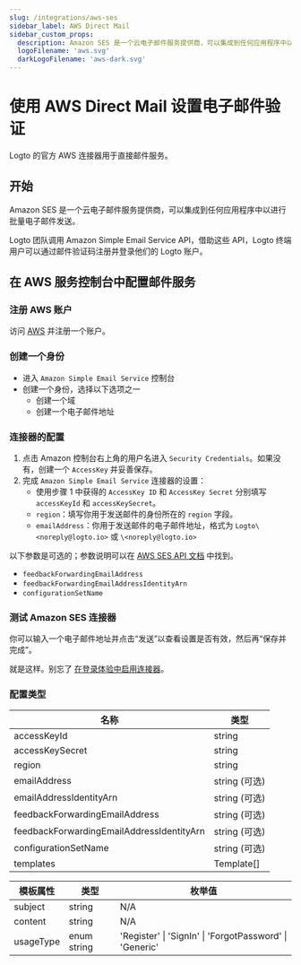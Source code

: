 ```yaml
---
slug: /integrations/aws-ses
sidebar_label: AWS Direct Mail
sidebar_custom_props:
  description: Amazon SES 是一个云电子邮件服务提供商，可以集成到任何应用程序中以进行批量电子邮件发送。
  logoFilename: 'aws.svg'
  darkLogoFilename: 'aws-dark.svg'
---
```



# 使用 AWS Direct Mail 设置电子邮件验证

Logto 的官方 AWS 连接器用于直接邮件服务。

<GuideTip />

## 开始

Amazon SES 是一个云电子邮件服务提供商，可以集成到任何应用程序中以进行批量电子邮件发送。

Logto 团队调用 Amazon Simple Email Service API，借助这些 API，Logto 终端用户可以通过邮件验证码注册并登录他们的 Logto 账户。

## 在 AWS 服务控制台中配置邮件服务

### 注册 AWS 账户

访问 [AWS](https://aws.amazon.com/) 并注册一个账户。

### 创建一个身份

- 进入 `Amazon Simple Email Service` 控制台
- 创建一个身份，选择以下选项之一
  - 创建一个域
  - 创建一个电子邮件地址

### 连接器的配置

1. 点击 Amazon 控制台右上角的用户名进入 `Security Credentials`。如果没有，创建一个 `AccessKey` 并妥善保存。
2. 完成 `Amazon Simple Email Service` 连接器的设置：
   - 使用步骤 1 中获得的 `AccessKey ID` 和 `AccessKey Secret` 分别填写 `accessKeyId` 和 `accessKeySecret`。
   - `region`：填写你用于发送邮件的身份所在的 `region` 字段。
   - `emailAddress`：你用于发送邮件的电子邮件地址，格式为 `Logto\<noreply@logto.io>` 或 `\<noreply@logto.io>`

以下参数是可选的；参数说明可以在 [AWS SES API 文档](https://docs.aws.amazon.com/ses/latest/APIReference-V2/API_SendEmail.html) 中找到。

- `feedbackForwardingEmailAddress`
- `feedbackForwardingEmailAddressIdentityArn`
- `configurationSetName`

### 测试 Amazon SES 连接器

你可以输入一个电子邮件地址并点击“发送”以查看设置是否有效，然后再“保存并完成”。

就是这样。别忘了 [在登录体验中启用连接器](/connectors/email-connectors/#enable-email-sign-up-or-sign-in)。

### 配置类型

| 名称                                      | 类型          |
| ----------------------------------------- | ------------- |
| accessKeyId                               | string        |
| accessKeySecret                           | string        |
| region                                    | string        |
| emailAddress                              | string (可选) |
| emailAddressIdentityArn                   | string (可选) |
| feedbackForwardingEmailAddress            | string (可选) |
| feedbackForwardingEmailAddressIdentityArn | string (可选) |
| configurationSetName                      | string (可选) |
| templates                                 | Template[]    |

| 模板属性  | 类型        | 枚举值                                                  |
| --------- | ----------- | ------------------------------------------------------- |
| subject   | string      | N/A                                                     |
| content   | string      | N/A                                                     |
| usageType | enum string | 'Register' \| 'SignIn' \| 'ForgotPassword' \| 'Generic' |
